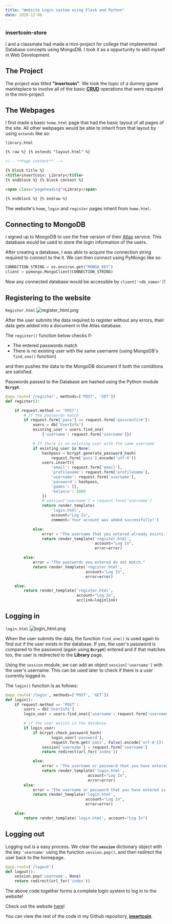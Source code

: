 ```yaml
---
title: "Website Login system using Flask and Python"
date: 2020-12-06
---
```


### insertcoin-store

I and a classmate had made a mini-project for college that implemented Database concepts using MongoDB. I took it as a oppurtunity to skill myself in Web Development.

## The Project

The project was titled **"insertcoin"**. We took the topic of a dummy game markteplace to involve all of the basic [**CRUD**](https://en.wikipedia.org/wiki/Create,_read,_update_and_delete) operations that were required in the mini-project.

## The Webpages

I first made a basic `home.html` page that had the basic layout of all pages of the site. All other webpages would be able to inherit from that layout by using `extends` like so:

`library.html`

```html
{% raw %} {% extends "layout.html" %}

<!-- **Page content** -->

{% block title %}
<title>insertcoin: Library</title>
{% endblock %} {% block content %}

<span class="pageheading">Library</span>

{% endblock %} {% endraw %}
```

The website's `home`, `login` and `register` pages inherit from `home.html`.

## Connecting to MongoDB

I signed up to MongoDB to use the free version of their [Atlas](https://www.mongodb.com/cloud/atlas) service. This database would be used to store the login information of the users.

After creating a database, I was able to acquire the connection string required to connect to the it. We can then connect using PyMongo like so:

```python
CONNECTION_STRING = os.environ.get("MONGO_KEY")
client = pymongo.MongoClient(CONNECTION_STRING)
```

Now any connected database would be accessible by `client['<db_name>']`!

## Registering to the website

`Register.html`
![register_html.png](register_html.png)

After the user submits the data required to register without any errors, their data gets added into a document in the Atlas database.

The `register()` function below checks if-

- The entered passwords match
- There is no existing user with the same username (using MongoDB's `find_one()` function)

and then pushes the data to the MongoDB document if both the coniditons are satisfied.

Passwords passed to the Database are hashed using the Python module **`Bcrypt`**.

```python
@app.route('/register', methods=['POST', 'GET'])
def register():

    if request.method == 'POST':
        # If the passwords match
        if request.form['pass'] == request.form['passconfirm']:
            users = db['UserInfo']
            existing_user = users.find_one(
                {'username': request.form['username']})

            # If there is no existing user with the same username
            if existing_user is None:
                hashpass = bcrypt.generate_password_hash(
                    request.form['pass'].encode('utf-8'))
                users.insert({
                    'email': request.form['email'],
                    'profilename': request.form['profilename'],
                    'username': request.form['username'],
                    'password': hashpass,
                    'games': [],
                    'balance': 5000
                })
                # session['username'] = request.form['username']
                return render_template(
                    'login.html',
                    account="Log In",
                    comment='Your account was added successfully!')

            else:
                error = "The username that you entered already exists."
                return render_template('register.html',
                                       account="Log In",
                                       error=error)

        else:
            error = "The passwords you entered do not match."
            return render_template('register.html',
                                   account="Log In",
                                   error=error)

    else:
        return render_template('register.html',
                               account="Log In",
                               acclink=loginlink)

```

## Logging in

`login.html`
![login_html.png](login_html.png)

When the user submits the data, the function `find_one()` is used again to find out if the user exists in the database.
If yes, the user's password is compared to the password (again using **`Bcrypt`**) entered and if that matches too, the user is redirected to the **Library** page.

Using the `session` module, we can add an object `session['username']` with the user's username. This can be used later to check if there is a user currently logged in.

The `login()` function is as follows:

```python
@app.route('/login', methods=['POST', 'GET'])
def login():
    if request.method == 'POST':
        users = db['UserInfo']
        login_user = users.find_one({'username': request.form['username']})

        # if the user exists in the database
        if login_user:
            if bcrypt.check_password_hash(
                    login_user['password'],
                    request.form.get('pass', False).encode('utf-8')):
                session['username'] = request.form['username']
                return redirect(url_for('index'))

            else:
                error = "The username or password that you have entered is incorrect."
                return render_template('login.html',
                                    account="Log In",
                                    error=error)
        else:
            error = "The username or password that you have entered is incorrect."
            return render_template('login.html',
                                   account="Log In",
                                   error=error)

    else:
        return render_template('login.html', account="Log In")
```

## Logging out

Logging out is a easy process. We clear the **`session`** dictionary object with the key `'username'` using the function `session.pop()`, and then redirect the user back to the homepage.

```python
@app.route('/logout')
def logout():
    session.pop('username', None)
    return redirect(url_for('index'))
```

The above code together forms a complete login system to log in to the website!

Check out the website [here](https://insertcoin-store.onrender.com/)!

You can view the rest of the code in my Github repository, [**insertcoin**](https://github.com/1Gokul/insertcoin).
